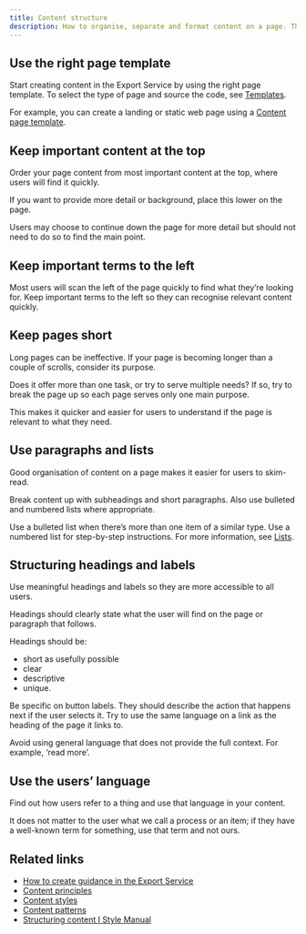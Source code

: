 ```yaml
---
title: Content structure
description: How to organise, separate and format content on a page. These structural principles apply to almost all contexts and users.
---
```


## Use the right page template

Start creating content in the Export Service by using the right page template. To select the type of page and source the code, see [Templates](https://design-system.agriculture.gov.au/templates).

For example, you can create a landing or static web page using a [Content page template](https://design-system.agriculture.gov.au/templates/content).

<BackToTop />

## Keep important content at the top

Order your page content from most important content at the top, where users will find it quickly.

If you want to provide more detail or background, place this lower on the page.

Users may choose to continue down the page for more detail but should not need to do so to find the main point.

<BackToTop />

## Keep important terms to the left

Most users will scan the left of the page quickly to find what they’re looking for. Keep important terms to the left so they can recognise relevant content quickly.

<BackToTop />

## Keep pages short

Long pages can be ineffective. If your page is becoming longer than a couple of scrolls, consider its purpose.

Does it offer more than one task, or try to serve multiple needs? If so, try to break the page up so each page serves only one main purpose.

This makes it quicker and easier for users to understand if the page is relevant to what they need.

<BackToTop />

## Use paragraphs and lists

Good organisation of content on a page makes it easier for users to skim-read.

Break content up with subheadings and short paragraphs. Also use bulleted and numbered lists where appropriate.

Use a bulleted list when there’s more than one item of a similar type. Use a numbered list for step-by-step instructions. For more information, see [Lists](https://www.stylemanual.gov.au/structuring-content/lists).

<BackToTop />

## Structuring headings and labels

Use meaningful headings and labels so they are more accessible to all users.

Headings should clearly state what the user will find on the page or paragraph that follows.

Headings should be:

- short as usefully possible
- clear
- descriptive
- unique.

Be specific on button labels. They should describe the action that happens next if the user selects it. Try to use the same language on a link as the heading of the page it links to.

Avoid using general language that does not provide the full context. For example, ‘read more’.

<BackToTop />

## Use the users’ language

Find out how users refer to a thing and use that language in your content.

It does not matter to the user what we call a process or an item; if they have a well-known term for something, use that term and not ours.

<BackToTop />

## Related links

- [How to create guidance in the Export Service](/guides/how-to-create-guidance)
- [Content principles](./content-principles)
- [Content styles](./content-styles)
- [Content patterns](./content-patterns)
- [Structuring content I Style Manual](https://www.stylemanual.gov.au/structuring-content)

<BackToTop />
